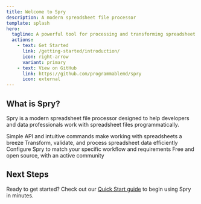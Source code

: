 ```yaml
---
title: Welcome to Spry
description: A modern spreadsheet file processor
template: splash
hero:
  tagline: A powerful tool for processing and transforming spreadsheet files with ease
  actions:
    - text: Get Started
      link: /getting-started/introduction/
      icon: right-arrow
      variant: primary
    - text: View on GitHub
      link: https://github.com/programmablemd/spry
      icon: external
---
```



## What is Spry?

Spry is a modern spreadsheet file processor designed to help developers and data professionals work with spreadsheet files programmatically.

<CardGrid stagger>
  <Card title="Easy to Use" icon="pencil">
    Simple API and intuitive commands make working with spreadsheets a breeze
  </Card>
  <Card title="Powerful Processing" icon="rocket">
    Transform, validate, and process spreadsheet data efficiently
  </Card>
  <Card title="Flexible Configuration" icon="setting">
    Configure Spry to match your specific workflow and requirements
  </Card>
  <Card title="Open Source" icon="github">
    Free and open source, with an active community
  </Card>
</CardGrid>

## Next Steps

Ready to get started? Check out our [Quick Start guide](/getting-started/quick-start/) to begin using Spry in minutes.

